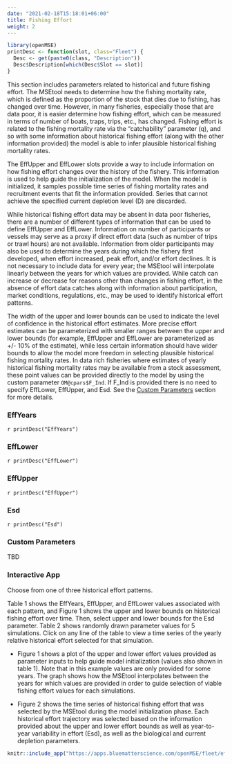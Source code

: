 ```yaml
---
date: "2021-02-18T15:18:01+06:00"
title: Fishing Effort
weight: 2
---
```


```r
library(openMSE)
printDesc <- function(slot, class="Fleet") {
  Desc <- get(paste0(class, "Description"))
  Desc$Description[which(Desc$Slot == slot)]
}
```

This section includes parameters related to historical and future fishing effort. The MSEtool needs to determine how the fishing mortality rate, which is defined as the proportion of the stock that dies due to fishing, has changed over time. However, in many fisheries, especially those that are data poor, it is easier determine how fishing effort, which can be measured in terms of number of boats, traps, trips, etc., has changed. Fishing effort is related to the fishing mortality rate via the "catchability" parameter (q), and so with some information about historical fishing effort (along with the other information provided) the model is able to infer plausible historical fishing mortality rates. 


The EffUpper and EffLower slots provide a way to include information on how fishing effort changes over the history of the fishery. This information is used to help guide the initialization of the model. When the model is initialized, it samples possible time series of fishing mortality rates and recruitment events that fit the information provided. Series that cannot achieve the specified current depletion level (D) are discarded. 

While historical fishing effort data may be absent in data poor fisheries, there are a number of different types of information that can be used to define EffUpper and EffLower. Information on number of participants or vessels may serve as a proxy if direct effort data (such as number of trips or trawl hours) are not available. Information from older participants may also be used to determine the years during which the fishery first developed, when effort increased, peak effort, and/or effort declines. It is not necessary to include data for every year; the MSEtool will interpolate linearly between the years for which values are provided. While catch can increase or decrease for reasons other than changes in fishing effort, in the absence of effort data catches along with information about participation, market conditions, regulations, etc., may be used to identify historical effort patterns.  

The width of the upper and lower bounds can be used to indicate the level of confidence in the historical effort estimates. More precise effort estimates can be parameterized with smaller ranges between the upper and lower bounds (for example, EffUpper and EffLower are parameterized as +/- 10% of the estimate), while less certain information should have wider bounds to allow the model more freedom in selecting plausible historical fishing mortality rates. In data rich fisheries where estimates of yearly historical fishing mortality rates may be available from a stock assessment, these point values can be provided directly to the model by using the custom parameter `OM@cpars$F_Ind`. If F_Ind is provided there is no need to specify EffLower, EffUpper, and Esd. See the [Custom Parameters]() section for more details.

### EffYears
`r printDesc("EffYears")` 

### EffLower
`r printDesc("EffLower")`  

### EffUpper
`r printDesc("EffUpper")` 

### Esd
`r printDesc("Esd")`

### Custom Parameters
TBD

### Interactive App 
Choose from one of three historical effort patterns. 

Table 1 shows the EffYears, EffUpper, and EffLower values associated with each pattern, and Figure 1 shows the upper and lower bounds on historical fishing effort over time. Then, select upper and lower bounds for the Esd parameter. Table 2 shows randomly drawn parameter values for 5 simulations. Click on any line of the table to view a time series of the yearly relative historical effort selected for that simulation. 

* Figure 1 shows a plot of the upper and lower effort values provided as parameter inputs to help guide model initialization (values also shown in table 1). Note that in this example values are only provided for some years. The graph shows how the MSEtool interpolates between the years for which values are provided in order to guide selection of viable fishing effort values for each simulations.

* Figure 2 shows the time series of historical fishing effort that was selected by the MSEtool during the model initialization phase. Each historical effort trajectory was selected based on the information provided about the upper and lower effort bounds as well as year-to-year variability in effort (Esd), as well as the biological and current depletion parameters. 

<!-- (link to place where model initialization is explained at some point?). -->

```r
knitr::include_app("https://apps.bluematterscience.com/openMSE/fleet/effort",height="1150px") 
```

